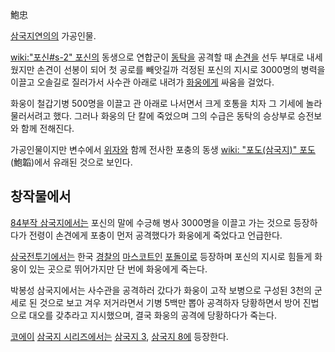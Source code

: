 鮑忠

[[삼국지연의]]의 가공인물.

[[wiki:"포신#s-2" 포신]]의 동생으로 연합군이 [[동탁]]을 공격할 때 [[손견]]을 선두 부대로 내세웠지만 손견이 선봉이 되어 첫 공로를 빼앗길까 걱정된 포신의 지시로 3000명의 병력을 이끌고 오솔길로 질러가서 사수관 아래로 내려가 [[화웅]]에게 싸움을 걸었다.

화웅이 철갑기병 500명을 이끌고 관 아래로 나서면서 크게 호통을 치자 그 기세에 놀라 물러서려고 했다. 그러나 화웅의 단 칼에 죽었으며 그의 수급은 동탁의 승상부로 승전보와 함께 전해진다.

가공인물이지만 변수에서 [[위자]]와 함께 전사한 포충의 동생 [[wiki: "포도(삼국지)" 포도]](鮑韜)에서 유래된 것으로 보인다.

== 창작물에서 ==
[[84부작 삼국지]]에서는 포신의 말에 수긍해 병사 3000명을 이끌고 가는 것으로 등장하다가 전령이 손견에게 포충이 먼저 공격했다가 화웅에게 죽었다고 언급한다.

[[삼국전투기]]에서는 한국 [[경찰]]의 [[마스코트]]인 [[포돌이]]로 등장하며 포신의 지시로 힘들게 화웅이 있는 곳으로 뛰어가지만 단 번에 화웅에게 죽는다.

박봉성 삼국지에서는 사수관을 공격하러 갔다가 화웅이 고작 보병으로 구성된 3천의 군세로 된 것으로 보고 겨우 저거라면서 기병 5백만 뽑아 공격하자 당황하면서 방어 진법으로 대오를 갖추라고 지시했으며, 결국 화웅의 공격에 당황하다가 죽는다.

[[코에이]] [[삼국지 시리즈]]에서는 [[삼국지 3]], [[삼국지 8]]에 등장한다.
